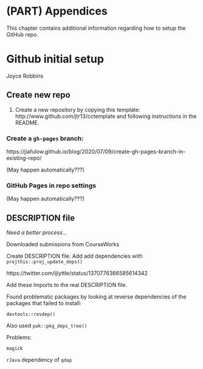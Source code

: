 # (PART) Appendices {-}

This chapter contains additional information regarding how to setup the GitHub repo.

# Github initial setup

Joyce Robbins

## Create new repo

1. Create a new repository by copying this template: http://www.github.com/jtr13/cctemplate and following instructions in the README.

### Create a `gh-pages` branch:

https://jiafulow.github.io/blog/2020/07/09/create-gh-pages-branch-in-existing-repo/

(May happen automatically???)

### GitHub Pages in repo settings

(May happen automatically???)

## DESCRIPTION file

*Need a better process...*

Downloaded submissions from CourseWorks

Create DESCRIPTION file. Add add dependencies with `projthis::proj_update_deps()`

https://twitter.com/ijlyttle/status/1370776366585614342

Add these Imports to the real DESCRIPTION file.

Found problematic packages by looking at reverse dependencies of the packages that failed to install:

`devtools::revdep()`

Also used `pak::pkg_deps_tree()`

Problems:

`magick`

`rJava` dependency of `qdap`
